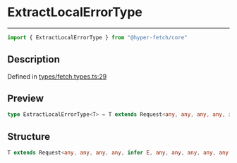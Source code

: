 

# ExtractLocalErrorType

<div class="api-docs__separator" data-reactroot="">

---

</div><div class="api-docs__import" data-reactroot="">

```ts
import { ExtractLocalErrorType } from "@hyper-fetch/core"
```

</div><div class="api-docs__section">

## Description

</div><div class="api-docs__description"><span class="api-docs__do-not-parse">



</span></div><p class="api-docs__definition">

Defined in [types/fetch.types.ts:29](https://github.com/BetterTyped/hyper-fetch/blob/3f01c37e/packages/core/src/types/fetch.types.ts#L29)

</p><div class="api-docs__section">

## Preview

</div><div class="api-docs__preview type single">

```ts
type ExtractLocalErrorType<T> = T extends Request<any, any, any, any, infer  E, any, any, any, any, any, any> ? E : never;
```

</div><div class="api-docs__section">

## Structure

</div><div class="api-docs__returns">

```ts
T extends Request<any, any, any, any, infer E, any, any, any, any, any, any> ? E : never
```

</div>